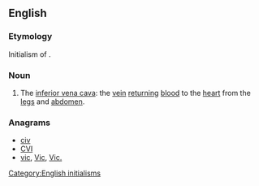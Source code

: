 ==English==
{{wikipedia|inferior vena cava}}

===Etymology===
Initialism of {{term|inferior|<u>i</u>nferior}} {{term|vena|<u>v</u>ena}} {{term|cava|<u>c</u>ava}}.

===Noun===
{{en-noun}}

# {{anatomy}} The [[inferior vena cava]]: the [[vein]] [[return]]ing [[blood]] to the [[heart]] from the [[legs]] and [[abdomen]].

===Anagrams===
* [[civ#English|civ]] 
* [[CVI#English|CVI]]
* [[vic#English|vic]], [[Vic#English|Vic]], [[Vic.#English|Vic.]]

[[Category:English initialisms]]